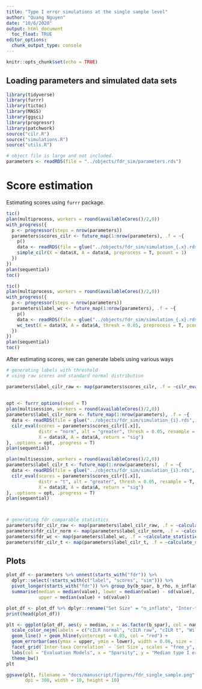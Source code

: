 ```yaml
---
title: "Type I error simulations at the single sample level"
author: "Quang Nguyen"
date: "10/6/2020"
output: html_document
  toc_float: TRUE
editor_options:
  chunk_output_type: console
---
```


```r
knitr::opts_chunk$set(echo = TRUE)
```

## Loading parameters and simulated data sets  

```r
library(tidyverse)
library(furrr)
library(tictoc)
library(MASS)
library(ggsci)
library(progressr)
library(patchwork)
source("cilr.R")
source("simulations.R")
source("utils.R")

# object file is large and not included. 
parameters <- readRDS(file = "../objects/fdr_sim/parameters.rds")
```

# Score estimation 

Estimating scores using `furrr` package.  

```r
tic()
plan(multiprocess, workers = round(availableCores()/2,0))
with_progress({
  p <- progressor(steps = nrow(parameters))
  parameters$scores_cilr <- future_map(1:nrow(parameters), .f = ~{
    p()
    data <- readRDS(file = glue("../objects/fdr_sim/simulation_{.x}.rds"))
    simple_cilr(X = data$X, A = data$A, preprocess = T, pcount = 1)
  })
})
plan(sequential)
toc()

tic()
plan(multiprocess, workers = round(availableCores()/2,0))
with_progress({
  p <- progressor(steps = nrow(parameters))
  parameters$label_wc <- future_map(1:nrow(parameters), .f = ~{
    p()
    data <- readRDS(file = glue("../objects/fdr_sim/simulation_{.x}.rds"))
    wc_test(X = data$X, A = data$A, thresh = 0.05, preprocess = T, pcount = 1, alt = "greater")
  })
})
plan(sequential)
toc()

```

After estimating scores, we can generate labels using various ways 
```r
# generating labels with threshold 
# using raw scores and standard normal distribution  

parameters$label_cilr_raw <- map(parameters$scores_cilr, .f = ~cilr_eval(scores = .x, alt = "greater", 
                                                                         thresh = 0.05, resample = F, 
                                                                         return = "sig"))
opt <- furrr_options(seed = T)
plan(multisession, workers = round(availableCores()/2,0))
parameters$label_cilr_norm <- future_map(1:nrow(parameters), .f = ~{
  data <- readRDS(file = glue("../objects/fdr_sim/simulation_{i}.rds",i = .x))
  cilr_eval(scores = parameters$scores_cilr[[.x]], 
            distr = "norm", alt = "greater", thresh = 0.05, resample = T, 
            X = data$X, A = data$A, return = "sig")
}, .options = opt, .progress = T)
plan(sequential)

plan(multisession, workers = round(availableCores()/2,0))
parameters$label_cilr_t <- future_map(1:nrow(parameters), .f = ~{
  data <- readRDS(file = glue("../objects/fdr_sim/simulation_{i}.rds", i = .x))
  cilr_eval(scores = parameters$scores_cilr[[.x]], 
            distr = "t", alt = "greater", thresh = 0.05, resample = T, 
            X = data$X, A = data$A, return = "sig")
}, .options = opt, .progress = T)
plan(sequential)



# generating fdr comparable statistics 
parameters$fdr_cilr_raw <- map(parameters$label_cilr_raw, .f = ~calculate_statistic(eval = "fdr", pred = .x))
parameters$fdr_cilr_norm <- map(parameters$label_cilr_norm, .f = ~calculate_statistic(eval = "fdr", pred = .x))
parameters$fdr_wc <- map(parameters$label_wc, .f = ~calculate_statistic(eval = "fdr", pred = .x))
parameters$fdr_cilr_t <- map(parameters$label_cilr_t, .f = ~calculate_statistic(eval = "fdr", pred = .x))
```



## Plots 

```r
plot_df <- parameters %>% unnest(starts_with("fdr")) %>% 
  dplyr::select(!starts_with(c("label", "scores", "sim"))) %>% 
  pivot_longer(starts_with("fdr")) %>% group_by(b_spar, b_rho, n_inflate, name) %>% 
  summarise(median = median(value), lower = median(value) - sd(value), 
            upper = median(value) + sd(value))

plot_df <- plot_df %>% dplyr::rename("Set Size" = "n_inflate", "Inter-taxa Correlation" = "b_rho")
print(head(plot_df))

plt <- ggplot(plot_df, aes(y = median, x = as.factor(b_spar), col = name, group = name)) + geom_point(size = 3) +
  scale_color_nejm(labels = c("cILR normal", "cILR raw", "cILR t", "Wilcoxon Rank Sum")) + 
  geom_line() + geom_hline(yintercept = 0.05, col = "red") +
  geom_errorbar(aes(ymax = upper, ymin = lower), width = 0.06, size = 1) +
  facet_grid(`Inter-taxa Correlation` ~ `Set Size`, scales = "free_y", labeller = label_both) +
  labs(col = "Evaluation Models", x = "Sparsity", y = "Median type I error \n (100 data sets, N = 1000, alpha = 0.05)") + 
  theme_bw()
plt

ggsave(plt, filename = "docs/manuscript/figures/fdr_single_sample.png", 
       dpi = 300, width = 10, height = 10)
```
